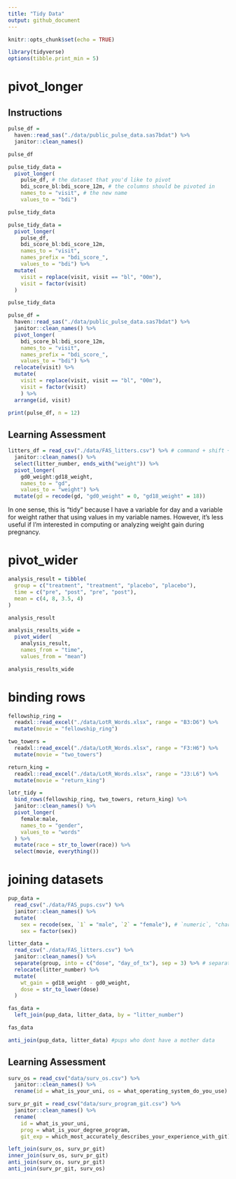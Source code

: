```yaml
---
title: "Tidy Data"
output: github_document
---
```


```r
knitr::opts_chunk$set(echo = TRUE)
```

```r
library(tidyverse)
options(tibble.print_min = 5)
```

# pivot_longer

## Instructions

```r
pulse_df = 
  haven::read_sas("./data/public_pulse_data.sas7bdat") %>%
  janitor::clean_names()

pulse_df

pulse_tidy_data = 
  pivot_longer(
    pulse_df, # the dataset that you'd like to pivot
    bdi_score_bl:bdi_score_12m, # the columns should be pivoted in
    names_to = "visit", # the new name
    values_to = "bdi")

pulse_tidy_data

pulse_tidy_data = 
  pivot_longer(
    pulse_df,
    bdi_score_bl:bdi_score_12m,
    names_to = "visit", 
    names_prefix = "bdi_score_",
    values_to = "bdi") %>%
  mutate(
    visit = replace(visit, visit == "bl", "00m"),
    visit = factor(visit)
  )

pulse_tidy_data

pulse_df = 
  haven::read_sas("./data/public_pulse_data.sas7bdat") %>%
  janitor::clean_names() %>%
  pivot_longer(
    bdi_score_bl:bdi_score_12m,
    names_to = "visit", 
    names_prefix = "bdi_score_",
    values_to = "bdi") %>%
  relocate(visit) %>%
  mutate(
    visit = replace(visit, visit == "bl", "00m"),
    visit = factor(visit)
    ) %>%
  arrange(id, visit)

print(pulse_df, n = 12)
```

## Learning Assessment

```r
litters_df = read_csv("./data/FAS_litters.csv") %>% # command + shift + m
  janitor::clean_names() %>% 
  select(litter_number, ends_with("weight")) %>% 
  pivot_longer(
    gd0_weight:gd18_weight,
    names_to = "gd", 
    values_to = "weight") %>% 
  mutate(gd = recode(gd, "gd0_weight" = 0, "gd18_weight" = 18))
```

In one sense, this is “tidy” because I have a variable for day and a variable for weight rather that using values in my variable names. However, it’s less useful if I’m interested in computing or analyzing weight gain during pregnancy.

# pivot_wider

```r
analysis_result = tibble(
  group = c("treatment", "treatment", "placebo", "placebo"),
  time = c("pre", "post", "pre", "post"),
  mean = c(4, 8, 3.5, 4)
)

analysis_result

analysis_results_wide =
  pivot_wider(
    analysis_result, 
    names_from = "time", 
    values_from = "mean")

analysis_results_wide
```

# binding rows

```r
fellowship_ring = 
  readxl::read_excel("./data/LotR_Words.xlsx", range = "B3:D6") %>% 
  mutate(movie = "fellowship_ring")

two_towers = 
  readxl::read_excel("./data/LotR_Words.xlsx", range = "F3:H6") %>% 
  mutate(movie = "two_towers")

return_king = 
  readxl::read_excel("./data/LotR_Words.xlsx", range = "J3:L6") %>% 
  mutate(movie = "return_king")

lotr_tidy = 
  bind_rows(fellowship_ring, two_towers, return_king) %>%
  janitor::clean_names() %>% 
  pivot_longer(
    female:male,
    names_to = "gender", 
    values_to = "words"
  ) %>% 
  mutate(race = str_to_lower(race)) %>% 
  select(movie, everything())
```

# joining datasets

```r
pup_data = 
  read_csv("./data/FAS_pups.csv") %>%
  janitor::clean_names() %>%
  mutate(
    sex = recode(sex, `1` = "male", `2` = "female"), # `numeric`, "character", back quotes for the numbers, regular quotes for the characters
    sex = factor(sex)) 

litter_data = 
  read_csv("./data/FAS_litters.csv") %>% 
  janitor::clean_names() %>% 
  separate(group, into = c("dose", "day_of_tx"), sep = 3) %>% # separate after the third character
  relocate(litter_number) %>% 
  mutate(
    wt_gain = gd18_weight - gd0_weight,
    dose = str_to_lower(dose)
  )

fas_data = 
  left_join(pup_data, litter_data, by = "litter_number")

fas_data

anti_join(pup_data, litter_data) #pups who dont have a mother data
```

## Learning Assessment

```r
surv_os = read_csv("data/surv_os.csv") %>% 
  janitor::clean_names() %>% 
  rename(id = what_is_your_uni, os = what_operating_system_do_you_use)

surv_pr_git = read_csv("data/surv_program_git.csv") %>% 
  janitor::clean_names() %>% 
  rename(
    id = what_is_your_uni, 
    prog = what_is_your_degree_program,
    git_exp = which_most_accurately_describes_your_experience_with_git)

left_join(surv_os, surv_pr_git)
inner_join(surv_os, surv_pr_git)
anti_join(surv_os, surv_pr_git)
anti_join(surv_pr_git, surv_os)
```

